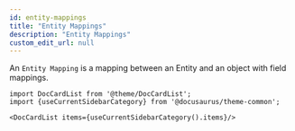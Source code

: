 ```yaml
---
id: entity-mappings
title: "Entity Mappings"
description: "Entity Mappings"
custom_edit_url: null
---
```




An `Entity Mapping` is a mapping between an Entity and an object with field mappings.



```mdx-code-block
import DocCardList from '@theme/DocCardList';
import {useCurrentSidebarCategory} from '@docusaurus/theme-common';

<DocCardList items={useCurrentSidebarCategory().items}/>
```
      